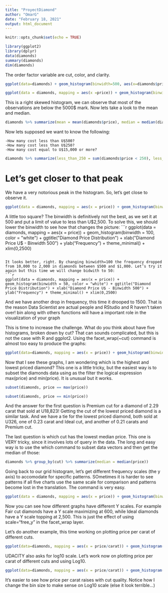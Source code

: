 ```yaml
---
title: "ProyectDiamond"
author: "OmarG"
date: "February 18, 2021"
output: html_document
---
```


```r
knitr::opts_chunk$set(echo = TRUE)
```

```r
library(ggplot2)
library(dplyr)
data(diamonds)
summary(diamonds)
dim(diamonds)
```

The order factor variable are cut, color, and clarity.

```r
ggplot(data=diamonds) + geom_histogram(binwidth=500, aes(x=diamonds$price)) + ggtitle("Diamond Price Distribution") + xlab("Diamond Price U$") + ylab("Frequency") + theme_minimal()
```

```r
ggplot(data = diamonds, mapping = aes(x =price)) + geom_histogram(binwidth = 500, color ="white") + ggtitle("Diamond Price Distribution") + xlab("Diamond Price U$") + ylab("Frequency") + theme_minimal()
```
 
 This is a right skewed histogram, we can observe that most of the observations are below the 5000$ mark.
 Now lets take a look to the mean and median.

```r
diamonds %>% summarize(mean = mean(diamonds$price), median = median(diamonds$price))
```
Now lets supposed we want to know the following:

    -How many cost less than U$500?
    -How many cost less than U$250?
    -How many cost equal to U$15,000 or more?

```r
diamonds %>% summarize(less_than_250 = sum(diamonds$price < 250), less_than_500 = sum(diamonds$price < 500), more_than_15000 = sum(diamonds$price >= 15000),)
```

# Let’s get closer to that peak
We have a very notorious peak in the histogram. So, let's get close to observe it.
```r
ggplot(data = diamonds, mapping = aes(x = price)) + geom_histogram(binwidth = 500, color = "white") + ggtitle("Diamond Price Distribution") + xlab("Diamond Price U$ - Binwidth 500") + ylab("Frequency") + theme_minimal() + xlim(0,2500)
```

A little too square? The binwidth is definitively not the best, as we set it at 500 and put a limit of value to less than U$2,500. To solve this, we should lower the binwidth to see how that changes the picture:
```r
ggplot(data = diamonds, mapping = aes(x = price)) + geom_histogram(binwidth = 100, color = "white") + ggtitle("Diamond Price Distribution") + xlab("Diamond Price U$ - Binwidth 500") + ylab("Frequency") + theme_minimal() + xlim(0,2500)
```

It looks better, right. By changing binwidth=100 the frequency dropped from 10,000 to 2,000 in diamonds between $500 and $1,000. Let’s try it again but this time we will change bidwith to 50:
```r
ggplot(data = diamonds, mapping = aes(x = price)) + geom_histogram(binwidth = 50, color = "white") + ggtitle("Diamond Price Distribution") + xlab("Diamond Price U$ - Binwidth 500") + ylab("Frequency") + theme_minimal() + xlim(0,2500)
```

And we have another drop in frequency, this time it drooped to 1500. That is the reason Data Scientist are actual people and RStudio and R haven’t taken over!
  bin along with others functions will have a important role in the visualization of your graph
  
This is time to increase the challenge. What do you think about have five histograms, broken down by cut? That can sounds complicated, but this is not the case with R and ggplot2. Using the facet_wrap(~cut) command is almost too easy to produce the graphs:
```r
ggplot(data=diamonds, mapping = aes(x = price)) + geom_histogram(binwidth=100, color="black") + ggtitle("Diamond Price Distribution by Cut") + xlab("Diamond Price U$") + ylab("Frequency") + theme_minimal() + facet_wrap(~cut)
```

Now that I see these graphs, I am wondering which is the highest and lowest priced diamond? This one is a little tricky, but the easiest way is to subset the diamonds data using as the filter the logical expression max(price) and min(price). It is unusual but it works.
```r
subset(diamonds, price == max(price))
```
```r
subset(diamonds, price == min(price))
```

And the answer for the first question is Premium cut for a diamond of 2.29 carat that sold at U18,823! Getting the cut of the lowest priced diamond is a similar task. And we have a tie for the lowest priced diamond, both sold at U326, one of 0.23 carat and Ideal cut, and another of 0.21 carats and Premium cut.

The last question is which cut has the lowest median price. This one is VERY tricky, since it involves lots of query in the data. The long and easy way is to use the which command to subset data vectors and then get the median of those:
```r
diamonds %>% group_by(cut) %>% summarize(median = median(price))
```

Going back to our grid histogram, let’s get different frequency scales (the y axis) to accomodate for specific patterns. SOmetimes it is harder to see patterns if all five charts use the same scale for comparison and patterns become lost in the translation. The command is very easy.
```r
ggplot(data = diamonds, mapping = aes(x = price)) + geom_histogram(binwidth=100, color="black") + ggtitle("Diamond Price Distribution by Cut") + xlab("Diamond Price U$") + ylab("Frequency") + theme_minimal() + facet_wrap(~cut, scales="free_y")

```


Now you can see how different graphs have different Y scales. For example Fair cut diamonds have a Y scale maximizing at 600, while Ideal diamonds have a Y scale topping at 2,500. This is just the effect of using scale="free_y" in the facet_wrap layer.

Let’s do another example, this time working on plotting price per carat of different cuts.
```r
ggplot(data=diamonds, mapping = aes(x = price/carat)) + geom_histogram(binwidth=50, color="black") + ggtitle("Diamond Price per Carat Distribution by Cut") + xlab("Diamond Price per Carat U$") + ylab("Frequency") + theme_minimal() + facet_wrap(~cut)
```

UDACITY also asks for log10 scale. Let’s work now on plotting price per carat of different cuts and using Log10.
```r
ggplot(data=diamonds, mapping = aes(x = price/carat)) + geom_histogram(binwidth=0.01, color="black") + ggtitle("Diamond Price per Carat Distribution by Cut") + xlab("Diamond Price per Carat U$ - LOG 10 Scale") + ylab("Frequency") + theme_minimal() + facet_wrap(~cut) + scale_x_log10()
```

It’s easier to see how price per carat raises with cut quality. Notice how I change the bin size to make sense on Log10 scale (else it look terrible…)
